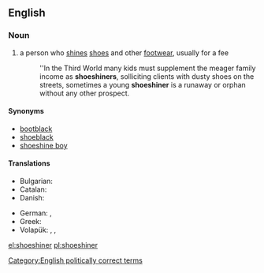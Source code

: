 ==English==

===Noun===
{{en-noun}}

# a person who [[shine]]s [[shoe]]s and other [[footwear]], usually for a fee
#: ''In the Third World many kids must supplement the meager family income as '''shoeshiners''', solliciting clients with dusty shoes on the streets, sometimes a young '''shoeshiner''' is a runaway or orphan without any other prospect.

====Synonyms====
* [[bootblack]]
* [[shoeblack]]
* [[shoeshine boy]]

====Translations====
{{trans-top|a person who shines shoes and other footwear, usually for a fee}}
* Bulgarian: {{t|bg|ваксаджия|sc=Cyrl}}
* Catalan: {{t+|ca|enllustrador de sabates|m}}
* Danish: {{t|da|skopudser|c}}
{{trans-mid}}
* German: {{t|de|Schuhputzer|m}}, {{t|de|Schuhputzerin|f}}
* Greek: {{t+|el|λούστρος|m|tr=loustros}}
* Volapük: {{qualifier|♂♀}} {{t|vo|jukilekluinan}}, {{qualifier|♂}} {{t|vo|jukihilekluinan}}, {{qualifier|♀}} {{t|vo|jukijilekluinan}}
{{trans-bottom}}

[[Category:English politically correct terms]]

[[el:shoeshiner]]
[[pl:shoeshiner]]